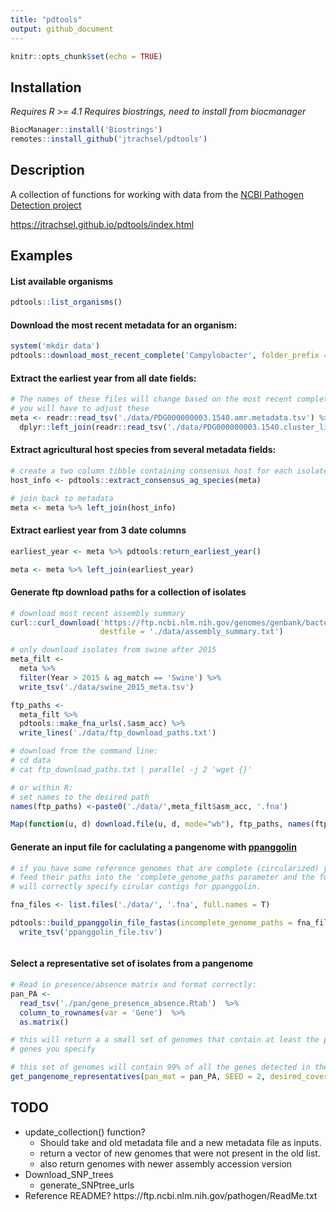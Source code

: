 ```yaml
---
title: "pdtools"
output: github_document
---
```


```r
knitr::opts_chunk$set(echo = TRUE)
```

## Installation

*Requires R >= 4.1* 
*Requires biostrings, need to install from biocmanager*
```r
BiocManager::install('Biostrings')
remotes::install_github('jtrachsel/pdtools')
```

## Description  

A collection of functions for working with data from the
[NCBI Pathogen Detection project](https://www.ncbi.nlm.nih.gov/pathogens/)  

[https://jtrachsel.github.io/pdtools/index.html](https://jtrachsel.github.io/pdtools/index.html)

## Examples  

#### List available organisms

```r

pdtools::list_organisms()

```



#### Download the most recent metadata for an organism:  
```r
system('mkdir data')
pdtools::download_most_recent_complete('Campylobacter', folder_prefix = './data/')
```

#### Extract the earliest year from all date fields:  
```r
# The names of these files will change based on the most recent complete data
# you will have to adjust these
meta <- readr::read_tsv('./data/PDG000000003.1540.amr.metadata.tsv') %>% 
  dplyr::left_join(readr::read_tsv('./data/PDG000000003.1540.cluster_list.tsv'))
```

#### Extract agricultural host species from several metadata fields:  
```r
# create a two column tibble containing consensus host for each isolate
host_info <- pdtools::extract_consensus_ag_species(meta)

# join back to metadata
meta <- meta %>% left_join(host_info)
```

#### Extract earliest year from 3 date columns  
```r

earliest_year <- meta %>% pdtools:return_earliest_year()

meta <- meta %>% left_join(earliest_year)
```


#### Generate ftp download paths for a collection of isolates
```r
# download most recent assembly summary
curl::curl_download('https://ftp.ncbi.nlm.nih.gov/genomes/genbank/bacteria/assembly_summary.txt',
                    destfile = './data/assembly_summary.txt')

# only download isolates from swine after 2015
meta_filt <-
  meta %>%
  filter(Year > 2015 & ag_match == 'Swine') %>% 
  write_tsv('./data/swine_2015_meta.tsv')

ftp_paths <- 
  meta_filt %>% 
  pdtools::make_fna_urls(.$asm_acc) %>% 
  write_lines('./data/ftp_download_paths.txt')

# download from the command line:
# cd data
# cat ftp_download_paths.txt | parallel -j 2 'wget {}'

# or within R:
# set names to the desired path 
names(ftp_paths) <-paste0('./data/',meta_filt$asm_acc, '.fna')

Map(function(u, d) download.file(u, d, mode="wb"), ftp_paths, names(ftp_paths))


```

#### Generate an input file for caclulating a pangenome with [ppanggolin](https://github.com/labgem/PPanGGOLiN)  

```r
# if you have some reference genomes that are complete (circularized) you can 
# feed their paths into the 'complete_genome_paths parameter and the function
# will correctly specify cirular contigs for ppanggolin.  

fna_files <- list.files('./data/', '.fna', full.names = T)

pdtools::build_ppanggolin_file_fastas(incomplete_genome_paths = fna_files) %>% 
  write_tsv('ppanggolin_file.tsv')



```


#### Select a representative set of isolates from a pangenome  
```r
# Read in presence/absence matrix and format correctly:
pan_PA <-
  read_tsv('./pan/gene_presence_absence.Rtab')  %>% 
  column_to_rownames(var = 'Gene')  %>% 
  as.matrix() 

# this will return a a small set of genomes that contain at least the proportion of
# genes you specify

# this set of genomes will contain 99% of all the genes detected in the pangenome
get_pangenome_representatives(pan_mat = pan_PA, SEED = 2, desired_coverage = .99)

```


## TODO  
- update_collection() function?
  - Should take and old metadata file and a new metadata file as inputs.  
  - return a vector of new genomes that were not present in the old list. 
  - also return genomes with newer assembly accession version
- Download_SNP_trees
  - generate_SNPtree_urls
- Reference README? https://ftp.ncbi.nlm.nih.gov/pathogen/ReadMe.txt 



